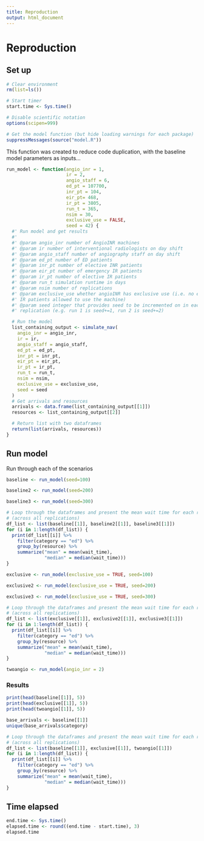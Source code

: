 ```yaml
---
title: Reproduction
output: html_document
---
```


# Reproduction

## Set up

```r
# Clear environment
rm(list=ls())

# Start timer
start.time <- Sys.time()

# Disable scientific notation
options(scipen=999)

# Get the model function (but hide loading warnings for each package)
suppressMessages(source("model.R"))
```

This function was created to reduce code duplication, with the baseline model parameters as inputs...
  
```r
run_model <- function(angio_inr = 1,
                      ir = 2,
                      angio_staff = 6,
                      ed_pt = 107700,
                      inr_pt = 104,
                      eir_pt= 468,
                      ir_pt = 3805,
                      run_t = 365,
                      nsim = 30,
                      exclusive_use = FALSE,
                      seed = 42) {
  #' Run model and get results
  #' 
  #' @param angio_inr number of AngioINR machines
  #' @param ir number of interventional radiologists on day shift
  #' @param angio_staff number of angiography staff on day shift
  #' @param ed_pt number of ED patients
  #' @param inr_pt number of elective INR patients
  #' @param eir_pt number of emergency IR patients
  #' @param ir_pt number of elective IR patients
  #' @param run_t simulation runtime in days
  #' @param nsim number of replications
  #' @param exclusive_use whether angioINR has exclusive use (i.e. no elective
  #' IR patients allowed to use the machine)
  #' @param seed integer that provides seed to be incremented on in each
  #' replication (e.g. run 1 is seed+=1, run 2 is seed+=2)

  # Run the model
  list_containing_output <- simulate_nav(
    angio_inr = angio_inr,
    ir = ir,
    angio_staff = angio_staff,
    ed_pt = ed_pt,
    inr_pt = inr_pt,
    eir_pt = eir_pt,
    ir_pt = ir_pt,
    run_t = run_t,
    nsim = nsim,
    exclusive_use = exclusive_use,
    seed = seed
  )
  # Get arrivals and resources
  arrivals <- data.frame(list_containing_output[[1]])
  resources <- list_containing_output[[2]]

  # Return list with two dataframes
  return(list(arrivals, resources))
}
```

## Run model

Run through each of the scenarios

```r
baseline <- run_model(seed=100)
```

```r
baseline2 <- run_model(seed=200)
```

```r
baseline3 <- run_model(seed=300)
```

```r
# Loop through the dataframes and present the mean wait time for each resource
# (across all replications)
df_list <- list(baseline[[1]], baseline2[[1]], baseline3[[1]])
for (i in 1:length(df_list)) {
  print(df_list[[i]] %>%
    filter(category == "ed") %>%
    group_by(resource) %>%
    summarize("mean" = mean(wait_time),
              "median" = median(wait_time)))
}
```

```r
exclusive <- run_model(exclusive_use = TRUE, seed=100)
```

```r
exclusive2 <- run_model(exclusive_use = TRUE, seed=200)
```

```r
exclusive3 <- run_model(exclusive_use = TRUE, seed=300)
```

```r
# Loop through the dataframes and present the mean wait time for each resource
# (across all replications)
df_list <- list(exclusive[[1]], exclusive2[[1]], exclusive3[[1]])
for (i in 1:length(df_list)) {
  print(df_list[[i]] %>%
    filter(category == "ed") %>%
    group_by(resource) %>%
    summarize("mean" = mean(wait_time),
              "median" = median(wait_time)))
}
```

```r
twoangio <- run_model(angio_inr = 2)
```

### Results

```r
print(head(baseline[[1]], 5))
print(head(exclusive[[1]], 5))
print(head(twoangio[[1]], 5))
```

```r
base_arrivals <- baseline[[1]]
unique(base_arrivals$category)
```

```r
# Loop through the dataframes and present the mean wait time for each resource
# (across all replications)
df_list <- list(baseline[[1]], exclusive[[1]], twoangio[[1]])
for (i in 1:length(df_list)) {
  print(df_list[[i]] %>%
    filter(category == "ed") %>%
    group_by(resource) %>%
    summarize("mean" = mean(wait_time),
              "median" = median(wait_time)))
}
```

## Time elapsed

```r
end.time <- Sys.time()
elapsed.time <- round((end.time - start.time), 3)
elapsed.time
```
